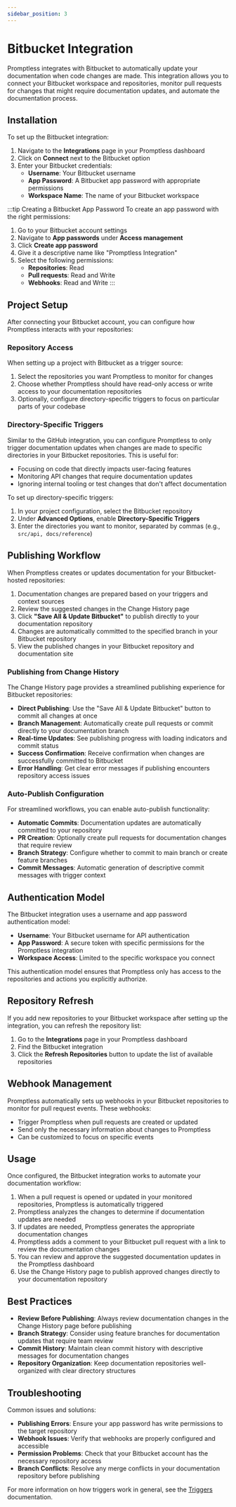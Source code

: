 ```yaml
---
sidebar_position: 3
---
```


# Bitbucket Integration

Promptless integrates with Bitbucket to automatically update your documentation when code changes are made. This integration allows you to connect your Bitbucket workspace and repositories, monitor pull requests for changes that might require documentation updates, and automate the documentation process.

## Installation

To set up the Bitbucket integration:

1. Navigate to the **Integrations** page in your Promptless dashboard
2. Click on **Connect** next to the Bitbucket option
3. Enter your Bitbucket credentials:
   - **Username**: Your Bitbucket username
   - **App Password**: A Bitbucket app password with appropriate permissions
   - **Workspace Name**: The name of your Bitbucket workspace

:::tip Creating a Bitbucket App Password
To create an app password with the right permissions:
1. Go to your Bitbucket account settings
2. Navigate to **App passwords** under **Access management**
3. Click **Create app password**
4. Give it a descriptive name like "Promptless Integration"
5. Select the following permissions:
   - **Repositories**: Read
   - **Pull requests**: Read and Write
   - **Webhooks**: Read and Write
:::

## Project Setup

After connecting your Bitbucket account, you can configure how Promptless interacts with your repositories:

### Repository Access

When setting up a project with Bitbucket as a trigger source:

1. Select the repositories you want Promptless to monitor for changes
2. Choose whether Promptless should have read-only access or write access to your documentation repositories
3. Optionally, configure directory-specific triggers to focus on particular parts of your codebase

### Directory-Specific Triggers

Similar to the GitHub integration, you can configure Promptless to only trigger documentation updates when changes are made to specific directories in your Bitbucket repositories. This is useful for:

- Focusing on code that directly impacts user-facing features
- Monitoring API changes that require documentation updates
- Ignoring internal tooling or test changes that don't affect documentation

To set up directory-specific triggers:

1. In your project configuration, select the Bitbucket repository
2. Under **Advanced Options**, enable **Directory-Specific Triggers**
3. Enter the directories you want to monitor, separated by commas (e.g., `src/api, docs/reference`)

## Publishing Workflow

When Promptless creates or updates documentation for your Bitbucket-hosted repositories:

1. Documentation changes are prepared based on your triggers and context sources
2. Review the suggested changes in the Change History page
3. Click **"Save All & Update Bitbucket"** to publish directly to your documentation repository
4. Changes are automatically committed to the specified branch in your Bitbucket repository
5. View the published changes in your Bitbucket repository and documentation site

### Publishing from Change History

The Change History page provides a streamlined publishing experience for Bitbucket repositories:

- **Direct Publishing**: Use the "Save All & Update Bitbucket" button to commit all changes at once
- **Branch Management**: Automatically create pull requests or commit directly to your documentation branch
- **Real-time Updates**: See publishing progress with loading indicators and commit status
- **Success Confirmation**: Receive confirmation when changes are successfully committed to Bitbucket
- **Error Handling**: Get clear error messages if publishing encounters repository access issues

### Auto-Publish Configuration

For streamlined workflows, you can enable auto-publish functionality:

- **Automatic Commits**: Documentation updates are automatically committed to your repository
- **PR Creation**: Optionally create pull requests for documentation changes that require review
- **Branch Strategy**: Configure whether to commit to main branch or create feature branches
- **Commit Messages**: Automatic generation of descriptive commit messages with trigger context

## Authentication Model

The Bitbucket integration uses a username and app password authentication model:

- **Username**: Your Bitbucket username for API authentication
- **App Password**: A secure token with specific permissions for the Promptless integration
- **Workspace Access**: Limited to the specific workspace you connect

This authentication model ensures that Promptless only has access to the repositories and actions you explicitly authorize.

## Repository Refresh

If you add new repositories to your Bitbucket workspace after setting up the integration, you can refresh the repository list:

1. Go to the **Integrations** page in your Promptless dashboard
2. Find the Bitbucket integration
3. Click the **Refresh Repositories** button to update the list of available repositories

## Webhook Management

Promptless automatically sets up webhooks in your Bitbucket repositories to monitor for pull request events. These webhooks:

- Trigger Promptless when pull requests are created or updated
- Send only the necessary information about changes to Promptless
- Can be customized to focus on specific events

## Usage

Once configured, the Bitbucket integration works to automate your documentation workflow:

1. When a pull request is opened or updated in your monitored repositories, Promptless is automatically triggered
2. Promptless analyzes the changes to determine if documentation updates are needed
3. If updates are needed, Promptless generates the appropriate documentation changes
4. Promptless adds a comment to your Bitbucket pull request with a link to review the documentation changes
5. You can review and approve the suggested documentation updates in the Promptless dashboard
6. Use the Change History page to publish approved changes directly to your documentation repository

## Best Practices

- **Review Before Publishing**: Always review documentation changes in the Change History page before publishing
- **Branch Strategy**: Consider using feature branches for documentation updates that require team review
- **Commit History**: Maintain clean commit history with descriptive messages for documentation changes
- **Repository Organization**: Keep documentation repositories well-organized with clear directory structures

## Troubleshooting

Common issues and solutions:

- **Publishing Errors**: Ensure your app password has write permissions to the target repository
- **Webhook Issues**: Verify that webhooks are properly configured and accessible
- **Permission Problems**: Check that your Bitbucket account has the necessary repository access
- **Branch Conflicts**: Resolve any merge conflicts in your documentation repository before publishing

For more information on how triggers work in general, see the [Triggers](/core-concepts/triggers) documentation.